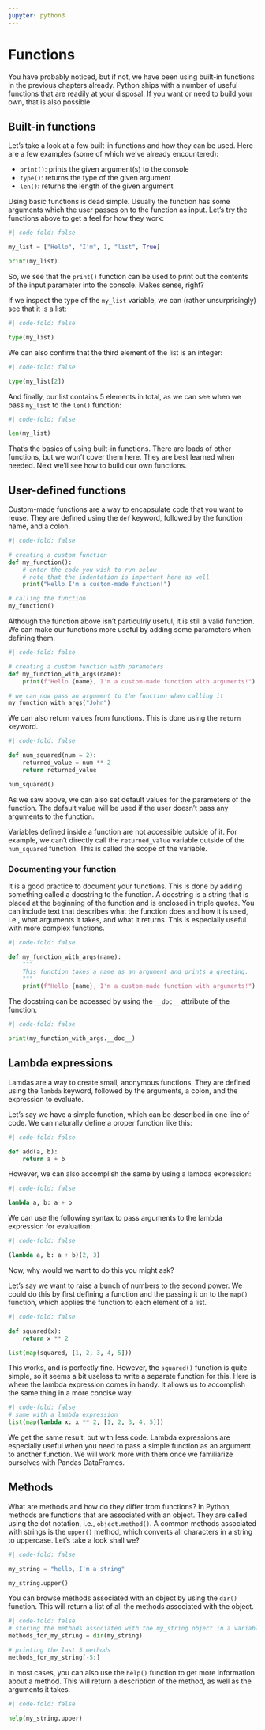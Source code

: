 ```yaml
---
jupyter: python3
---
```


# Functions

You have probably noticed, but if not, we have been using built-in functions in the previous chapters already. Python ships with a number of useful functions that are readily at your disposal. If you want or need to build your own, that is also possible. 

## Built-in functions

Let's take a look at a few built-in functions and how they can be used. Here are a few examples (some of which we've already encountered):

- `print()`: prints the given argument(s) to the console
- `type()`: returns the type of the given argument
- `len()`: returns the length of the given argument

Using basic functions is dead simple. Usually the function has some arguments which the user passes on to the function as input. Let's try the functions above to get a feel for how they work:

```python
#| code-fold: false

my_list = ["Hello", "I'm", 1, "list", True]

print(my_list)
```

So, we see that the `print()` function can be used to print out the contents of the input parameter into the console. Makes sense, right?

If we inspect the type of the `my_list` variable, we can (rather unsurprisingly) see that it is a list:

```python
#| code-fold: false

type(my_list)
```

We can also confirm that the third element of the list is an integer:

```python
#| code-fold: false

type(my_list[2])
```

And finally, our list contains 5 elements in total, as we can see when we pass `my_list` to the `len()` function:

```python
#| code-fold: false

len(my_list)
```

That's the basics of using built-in functions. There are loads of other functions, but we won't cover them here. They are best learned when needed. Next we'll see how to build our own functions.

## User-defined functions

Custom-made functions are a way to encapsulate code that you want to reuse. They are defined using the `def` keyword, followed by the function name, and a colon. 

```python
#| code-fold: false

# creating a custom function
def my_function():
    # enter the code you wish to run below
    # note that the indentation is important here as well
    print("Hello I'm a custom-made function!")

# calling the function
my_function()
```

Although the function above isn't particulrly useful, it is still a valid function. We can make our functions more useful by adding some parameters when defining them.

```python
#| code-fold: false

# creating a custom function with parameters
def my_function_with_args(name):
    print(f"Hello {name}, I'm a custom-made function with arguments!")

# we can now pass an argument to the function when calling it
my_function_with_args("John")
```

We can also return values from functions. This is done using the `return` keyword.

```python
#| code-fold: false

def num_squared(num = 2):
    returned_value = num ** 2
    return returned_value

num_squared()
```	

As we saw above, we can also set default values for the parameters of the function. The default value will be used if the user doesn't pass any arguments to the function.

:::{.callout-note}
Variables defined inside a function are not accessible outside of it. For example, we can't directly call the `returned_value` variable outside of the `num_squared` function.
This is called the scope of the variable.
:::

### Documenting your function

It is a good practice to document your functions. This is done by adding something called a docstring to the function. A docstring is a string that is placed at the beginning of the function and is enclosed in triple quotes. You can include text that describes what the function does and how it is used, i.e., what arguments it takes, and what it returns. This is especially useful with more complex functions.

```python
#| code-fold: false

def my_function_with_args(name):
    """
    This function takes a name as an argument and prints a greeting.
    """
    print(f"Hello {name}, I'm a custom-made function with arguments!")

```	

The docstring can be accessed by using the `__doc__` attribute of the function.

```python
#| code-fold: false

print(my_function_with_args.__doc__)
```

## Lambda expressions

Lamdas are a way to create small, anonymous functions. They are defined using the `lambda` keyword, followed by the arguments, a colon, and the expression to evaluate.

Let's say we have a simple function, which can be described in one line of code. We can naturally define a proper function like this:

```python
#| code-fold: false

def add(a, b):
    return a + b
```

However, we can also accomplish the same by using a lambda expression:

```python
#| code-fold: false

lambda a, b: a + b
```

We can use the following syntax to pass arguments to the lambda expression for evaluation:

```python
#| code-fold: false

(lambda a, b: a + b)(2, 3)
```

Now, why would we want to do this you might ask?

Let's say we want to raise a bunch of numbers to the second power. We could do this by first defining a function and the passing it on to the `map()` function, which applies the function to each element of a list.

```python
#| code-fold: false

def squared(x):
    return x ** 2

list(map(squared, [1, 2, 3, 4, 5]))
```

This works, and is perfectly fine. However, the `squared()` function is quite simple, so it seems a bit useless to write a separate function for this. Here is where the lambda expression comes in handy. It allows us to accomplish the same thing in a more concise way:

```python
#| code-fold: false
# same with a lambda expression
list(map(lambda x: x ** 2, [1, 2, 3, 4, 5]))
```	

We get the same result, but with less code. Lambda expressions are especially useful when you need to pass a simple function as an argument to another function. We will work more with them once we familiarize ourselves with Pandas DataFrames.

## Methods

What are methods and how do they differ from functions? In Python, methods are functions that are associated with an object. They are called using the dot notation, i.e., `object.method()`. A common methods associated with strings is the `upper()` method, which converts all characters in a string to uppercase. Let's take a look shall we?

```python
#| code-fold: false

my_string = "hello, I'm a string"

my_string.upper()
```

You can browse methods associated with an object by using the `dir()` function. This will return a list of all the methods associated with the object.

```python
#| code-fold: false
# storing the methods associated with the my_string object in a variable
methods_for_my_string = dir(my_string)

# printing the last 5 methods
methods_for_my_string[-5:]
```

In most cases, you can also use the `help()` function to get more information about a method. This will return a description of the method, as well as the arguments it takes.

```python
#| code-fold: false

help(my_string.upper)
```